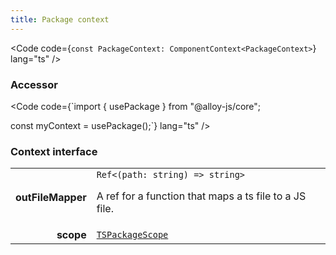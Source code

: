 ```yaml
---
title: Package context
---
```



<Code code={`const PackageContext: ComponentContext<PackageContext>`} lang="ts" />

### Accessor

<Code code={`import { usePackage } from "@alloy-js/core";

const myContext = usePackage();`} lang="ts" />



### Context interface

<table>
  <tr>
    <td style="text-align: right;font-weight: bold;">outFileMapper</td>
    <td>
       <code>Ref&lt;(path: string) => string></code>
  
  A ref for a function that maps a ts file to a JS file.
  
  
  </td>
  </tr>
  <tr>
    <td style="text-align: right;font-weight: bold;">scope</td>
    <td>
       <code><a href="../../types/tspackagescope/">TSPackageScope</a></code>
  
  
  
  
  </td>
  </tr>
</table>

